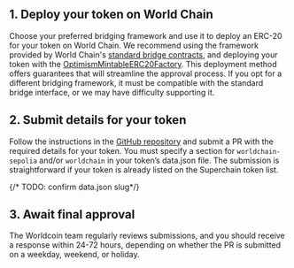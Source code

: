 ## 1. Deploy your token on World Chain

Choose your preferred bridging framework and use it to deploy an ERC-20 for your token on World Chain.
We recommend using the framework provided by World Chain's [standard bridge contracts](https://github.com/ethereum-optimism/specs/blob/main/specs/protocol/bridges.md),
and deploying your token with the [OptimismMintableERC20Factory](/world-chain/developers/world-chain-contracts).
This deployment method offers guarantees that will streamline the approval process. If you opt for a different bridging framework,
it must be compatible with the standard bridge interface, or we may have difficulty supporting it.

## 2. Submit details for your token

Follow the instructions in the [GitHub repository](https://github.com/ethereum-optimism/ethereum-optimism.github.io) and submit a PR with the required details for your token.
You must specify a section for `worldchain-sepolia` and/or `worldchain` in your token’s data.json file.
The submission is straightforward if your token is already listed on the Superchain token list.

{/* TODO: confirm data.json slug*/}

## 3. Await final approval

The Worldcoin team regularly reviews submissions, and you should receive a response within 24-72 hours, depending on whether the PR is submitted on a weekday, weekend, or holiday.